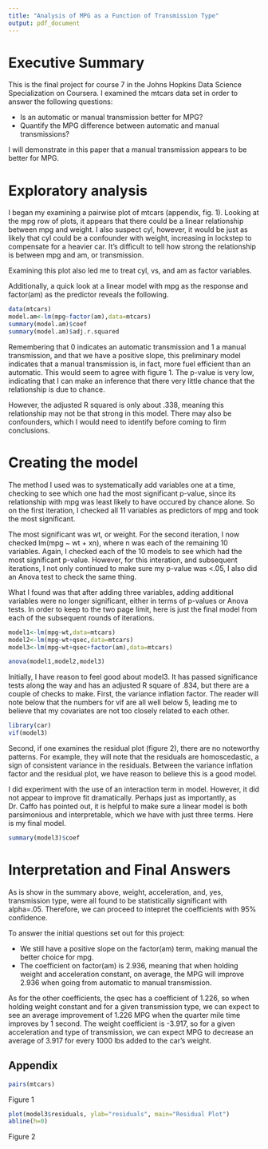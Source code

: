 ```yaml
---
title: "Analysis of MPG as a Function of Transmission Type"
output: pdf_document
---
```

# Executive Summary 
This is the final project for course 7 in the Johns Hopkins Data Science Specialization on Coursera. I examined the mtcars data set in order to answer the following questions: 

* Is an automatic or manual transmission better for MPG?
* Quantify the MPG difference between automatic and manual transmissions?

I will demonstrate in this paper that a manual transmission appears to be better for MPG.

# Exploratory analysis
I began my examining a pairwise plot of mtcars (appendix, fig. 1). Looking at the mpg row of plots, it appears that there could be a linear relationship between mpg and weight. I also suspect cyl, however, it would be just as likely that cyl could be a confounder with weight, increasing in lockstep to compensate for a heavier car. It's difficult to tell how strong the relationship is between mpg and am, or transmission.

Examining this plot also led me to treat cyl, vs, and am as factor variables.

Additionally, a quick look at a linear model with mpg as the response and factor(am) as the predictor reveals the following.

```r
data(mtcars)
model.am<-lm(mpg~factor(am),data=mtcars)
summary(model.am)$coef
summary(model.am)$adj.r.squared
```
Remembering that 0 indicates an automatic transmission and 1 a manual transmission, and that we have a positive slope, this preliminary model indicates that a manual transmission is, in fact, more fuel efficient than an automatic. This would seem to agree with figure 1. The p-value is very low, indicating that I can make an inference that there very little chance that the relationship is due to chance. 

However, the adjusted R squared is only about .338, meaning this relationship may not be that strong in this model. There may also be confounders, which I would need to identify before coming to firm conclusions.

# Creating the model

The method I used was to systematically add variables one at a time, checking to see which one had the most significant p-value, since its relationship with mpg was least likely to have occured by chance alone. So on the first iteration, I checked all 11 variables as predictors of mpg and took the most significant.

The most significant was wt, or weight. For the second iteration, I now checked lm(mpg ~ wt + xn), where n was each of the remaining 10 variables. Again, I checked each of the 10 models to see which had the most significant p-value. However, for this interation, and subsequent iterations, I not only continued to make sure my p-value was <.05, I also did an Anova test to check the same thing. 

What I found was that after adding three variables, adding additional variables were no longer significant, either in terms of p-values or Anova tests. In order to keep to the two page limit, here is just the final model from each of the subsequent rounds of iterations. 

```r
model1<-lm(mpg~wt,data=mtcars)
model2<-lm(mpg~wt+qsec,data=mtcars)
model3<-lm(mpg~wt+qsec+factor(am),data=mtcars)
```

```r
anova(model1,model2,model3)
```

Initially, I have reason to feel good about model3. It has passed significance tests along the way and has an adjusted R square of .834, but there are a couple of checks to make. First, the variance inflation factor. The reader will note below that the numbers for vif are all well below 5, leading me to believe that my covariates are not too closely related to each other.
```r
library(car)
vif(model3)
```
Second, if one examines the residual plot (figure 2), there are no noteworthy patterns. For example, they will note that the residuals are homoscedastic, a sign of consistent variance in the residuals. Between the variance inflation factor and the residual plot, we have reason to believe this is a good model.

I did experiment with the use of an interaction term in model. However, it did not appear to improve fit dramatically. Perhaps just as importantly, as Dr. Caffo has pointed out, it is helpful to make sure a linear model is both parsimonious and interpretable, which we have with just three terms. Here is my final model.

```r
summary(model3)$coef
```

# Interpretation and Final Answers

As is show in the summary above, weight, acceleration, and, yes, transmission type, were all found to be statistically significant with alpha=.05. Therefore, we can proceed to intepret the coefficients with 95% confidence.

To answer the initial questions set out for this project:

* We still have a positive slope on the factor(am) term, making manual the better choice for mpg.
* The coefficient on factor(am) is 2.936, meaning that when holding weight and acceleration constant, on average, the MPG will improve 2.936 when going from automatic to manual transmission.

As for the other coefficients, the qsec has a coefficient of 1.226, so when holding weight constant and for a given transmission type, we can expect to see an average improvement of 1.226 MPG when the quarter mile time improves by 1 second. The weight coefficient is -3.917, so for a given acceleration and type of transmission, we can expect MPG to decrease an average of 3.917 for every 1000 lbs added to the car's weight.


## Appendix



```r
pairs(mtcars)
```
Figure 1










```r
plot(model3$residuals, ylab="residuals", main="Residual Plot")
abline(h=0)
```
Figure 2

